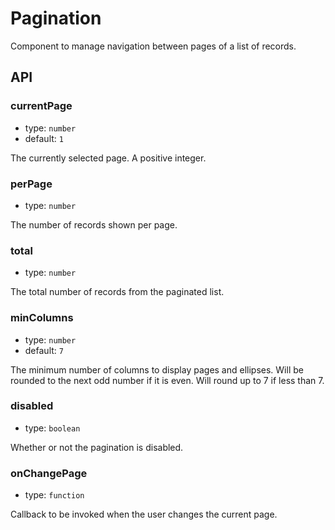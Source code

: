 
<Meta
  title="Packages/VideoPress/Pagination"
  component={Pagination}
/>

# Pagination
Component to manage navigation between pages of a list of records.

<Canvas withSource="open">
  <Story id="packages-videopress-pagination--default" />
</Canvas>

## API

### currentPage

- type: `number`
- default: `1`

The currently selected page. A positive integer.

### perPage

- type: `number`

The number of records shown per page.

### total

- type: `number`

The total number of records from the paginated list.

### minColumns

- type: `number`
- default: `7`

The minimum number of columns to display pages and ellipses.
Will be rounded to the next odd number if it is even.
Will round up to 7 if less than 7.

### disabled

- type: `boolean`

Whether or not the pagination is disabled.

### onChangePage

- type: `function`

Callback to be invoked when the user changes the current page.
